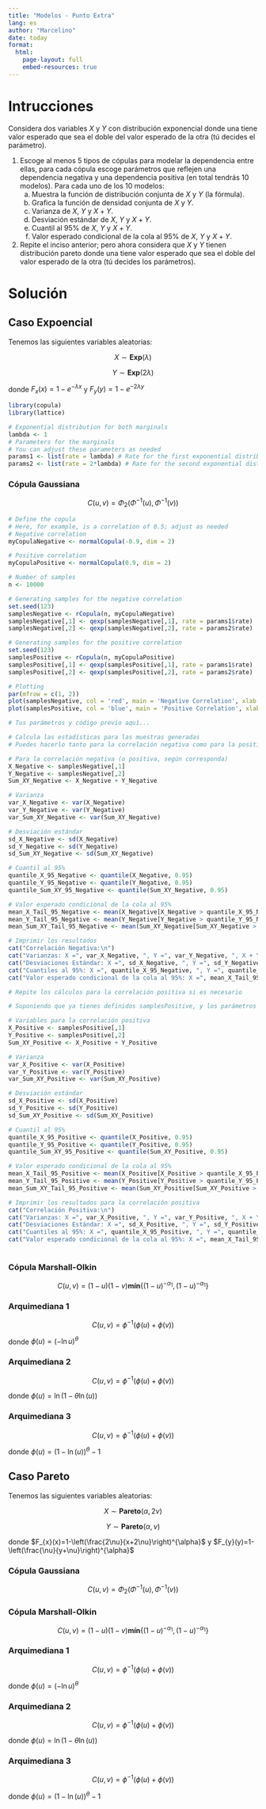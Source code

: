 ```yaml
---
title: "Modelos - Punto Extra"
lang: es
author: "Marcelino"
date: today
format:
  html:
    page-layout: full
    embed-resources: true
---
```


# Intrucciones

Considera dos variables $X$ y $Y$ con distribución exponencial donde una tiene valor esperado que sea el doble del valor esperado de la otra (tú decides el parámetro).

1.  Escoge al menos 5 tipos de cópulas para modelar la dependencia entre ellas, para cada cópula escoge parámetros que reflejen una dependencia negativa y una dependencia positiva (en total tendrás 10 modelos). Para cada uno de los 10 modelos:
    a.  Muestra la función de distribución conjunta de $X$ y $Y$ (la fórmula).
    b.  Grafica la función de densidad conjunta de $X$ y $Y$.
    c.  Varianza de $X$, $Y$ y $X + Y$.
    d.  Desviación estándar de $X$, $Y$ y $X + Y$.
    e.  Cuantil al 95% de $X$, $Y$ y $X + Y$.
    f.  Valor esperado condicional de la cola al 95% de $X$, $Y$ y $X + Y$.

2.  Repite el inciso anterior; pero ahora considera que $X$ y $Y$ tienen distribución pareto donde una tiene valor esperado que sea el doble del valor esperado de la otra (tú decides los parámetros).

# Solución

## Caso Expoencial

Tenemos las siguientes variables aleatorias:

$$X\sim \textbf{Exp}(\lambda)$$

$$Y\sim \textbf{Exp}(2\lambda)$$

donde $F_{x}(x)=1-e^{-\lambda x}$ y $F_{y}(y)=1-e^{-2\lambda y}$

```r
library(copula)
library(lattice)

# Exponential distribution for both marginals
lambda <- 1
# Parameters for the marginals
# You can adjust these parameters as needed
params1 <- list(rate = lambda) # Rate for the first exponential distribution
params2 <- list(rate = 2*lambda) # Rate for the second exponential distribution

```

### Cópula Gaussiana

$$C(u,v)=\Phi_{2}(\Phi^{-1}(u),\Phi^{-1}(v))$$

```r
# Define the copula
# Here, for example, is a correlation of 0.5; adjust as needed
# Negative correlation
myCopulaNegative <- normalCopula(-0.9, dim = 2)

# Positive correlation
myCopulaPositive <- normalCopula(0.9, dim = 2)

# Number of samples
n <- 10000

# Generating samples for the negative correlation
set.seed(123)
samplesNegative <- rCopula(n, myCopulaNegative)
samplesNegative[,1] <- qexp(samplesNegative[,1], rate = params1$rate)
samplesNegative[,2] <- qexp(samplesNegative[,2], rate = params2$rate)

# Generating samples for the positive correlation
set.seed(123)
samplesPositive <- rCopula(n, myCopulaPositive)
samplesPositive[,1] <- qexp(samplesPositive[,1], rate = params1$rate)
samplesPositive[,2] <- qexp(samplesPositive[,2], rate = params2$rate)

# Plotting
par(mfrow = c(1, 2))
plot(samplesNegative, col = 'red', main = 'Negative Correlation', xlab = 'X', ylab = 'Y')
plot(samplesPositive, col = 'blue', main = 'Positive Correlation', xlab = 'X', ylab = 'Y')

```


```r


# Tus parámetros y código previo aquí...

# Calcula las estadísticas para las muestras generadas
# Puedes hacerlo tanto para la correlación negativa como para la positiva

# Para la correlación negativa (o positiva, según corresponda)
X_Negative <- samplesNegative[,1]
Y_Negative <- samplesNegative[,2]
Sum_XY_Negative <- X_Negative + Y_Negative

# Varianza
var_X_Negative <- var(X_Negative)
var_Y_Negative <- var(Y_Negative)
var_Sum_XY_Negative <- var(Sum_XY_Negative)

# Desviación estándar
sd_X_Negative <- sd(X_Negative)
sd_Y_Negative <- sd(Y_Negative)
sd_Sum_XY_Negative <- sd(Sum_XY_Negative)

# Cuantil al 95%
quantile_X_95_Negative <- quantile(X_Negative, 0.95)
quantile_Y_95_Negative <- quantile(Y_Negative, 0.95)
quantile_Sum_XY_95_Negative <- quantile(Sum_XY_Negative, 0.95)

# Valor esperado condicional de la cola al 95%
mean_X_Tail_95_Negative <- mean(X_Negative[X_Negative > quantile_X_95_Negative])
mean_Y_Tail_95_Negative <- mean(Y_Negative[Y_Negative > quantile_Y_95_Negative])
mean_Sum_XY_Tail_95_Negative <- mean(Sum_XY_Negative[Sum_XY_Negative > quantile_Sum_XY_95_Negative])

# Imprimir los resultados
cat("Correlación Negativa:\n")
cat("Varianzas: X =", var_X_Negative, ", Y =", var_Y_Negative, ", X + Y =", var_Sum_XY_Negative, "\n")
cat("Desviaciones Estándar: X =", sd_X_Negative, ", Y =", sd_Y_Negative, ", X + Y =", sd_Sum_XY_Negative, "\n")
cat("Cuantiles al 95%: X =", quantile_X_95_Negative, ", Y =", quantile_Y_95_Negative, ", X + Y =", quantile_Sum_XY_95_Negative, "\n")
cat("Valor esperado condicional de la cola al 95%: X =", mean_X_Tail_95_Negative, ", Y =", mean_Y_Tail_95_Negative, ", X + Y =", mean_Sum_XY_Tail_95_Negative, "\n")

# Repite los cálculos para la correlación positiva si es necesario

```

```r
# Suponiendo que ya tienes definidos samplesPositive, y los parámetros params1 y params2

# Variables para la correlación positiva
X_Positive <- samplesPositive[,1]
Y_Positive <- samplesPositive[,2]
Sum_XY_Positive <- X_Positive + Y_Positive

# Varianza
var_X_Positive <- var(X_Positive)
var_Y_Positive <- var(Y_Positive)
var_Sum_XY_Positive <- var(Sum_XY_Positive)

# Desviación estándar
sd_X_Positive <- sd(X_Positive)
sd_Y_Positive <- sd(Y_Positive)
sd_Sum_XY_Positive <- sd(Sum_XY_Positive)

# Cuantil al 95%
quantile_X_95_Positive <- quantile(X_Positive, 0.95)
quantile_Y_95_Positive <- quantile(Y_Positive, 0.95)
quantile_Sum_XY_95_Positive <- quantile(Sum_XY_Positive, 0.95)

# Valor esperado condicional de la cola al 95%
mean_X_Tail_95_Positive <- mean(X_Positive[X_Positive > quantile_X_95_Positive])
mean_Y_Tail_95_Positive <- mean(Y_Positive[Y_Positive > quantile_Y_95_Positive])
mean_Sum_XY_Tail_95_Positive <- mean(Sum_XY_Positive[Sum_XY_Positive > quantile_Sum_XY_95_Positive])

# Imprimir los resultados para la correlación positiva
cat("Correlación Positiva:\n")
cat("Varianzas: X =", var_X_Positive, ", Y =", var_Y_Positive, ", X + Y =", var_Sum_XY_Positive, "\n")
cat("Desviaciones Estándar: X =", sd_X_Positive, ", Y =", sd_Y_Positive, ", X + Y =", sd_Sum_XY_Positive, "\n")
cat("Cuantiles al 95%: X =", quantile_X_95_Positive, ", Y =", quantile_Y_95_Positive, ", X + Y =", quantile_Sum_XY_95_Positive, "\n")
cat("Valor esperado condicional de la cola al 95%: X =", mean_X_Tail_95_Positive, ", Y =", mean_Y_Tail_95_Positive, ", X + Y =", mean_Sum_XY_Tail_95_Positive, "\n")
  
```

### Cópula Marshall-Olkin

$$C(u,v)=(1-u)(1-v)\textbf{mín}\{(1-u)^{-\alpha_{1}},(1-u)^{-\alpha_{1}}\}$$



### Arquimediana 1

$$C(u,v)=\phi^{-1}(\phi(u)+\phi(v))$$ 

donde $\phi(u)=(-\ln u)^{\theta}$


### Arquimediana 2

$$C(u,v)=\phi^{-1}(\phi(u)+\phi(v))$$ 

donde $\phi(u)=\ln(1-\theta\ln(u))$

### Arquimediana 3

$$C(u,v)=\phi^{-1}(\phi(u)+\phi(v))$$ 

donde $\phi(u)=(1-\ln(u))^{\theta}-1$

## Caso Pareto

Tenemos las siguientes variables aleatorias:

$$X\sim \textbf{Pareto}(\alpha, 2\nu)$$

$$Y\sim \textbf{Pareto}(\alpha, \nu)$$

donde $F_{x}(x)=1-\left(\frac{2\nu}{x+2\nu}\right)^{\alpha}$ y $F_{y}(y)=1-\left(\frac{\nu}{y+\nu}\right)^{\alpha}$

### Cópula Gaussiana

$$C(u,v)=\Phi_{2}(\Phi^{-1}(u),\Phi^{-1}(v))$$

### Cópula Marshall-Olkin

$$C(u,v)=(1-u)(1-v)\textbf{mín}\{(1-u)^{-\alpha_{1}},(1-u)^{-\alpha_{1}}\}$$

### Arquimediana 1

$$C(u,v)=\phi^{-1}(\phi(u)+\phi(v))$$ 

donde $\phi(u)=(-\ln u)^{\theta}$


### Arquimediana 2

$$C(u,v)=\phi^{-1}(\phi(u)+\phi(v))$$ 

donde $\phi(u)=\ln(1-\theta\ln(u))$

### Arquimediana 3

$$C(u,v)=\phi^{-1}(\phi(u)+\phi(v))$$ 

donde $\phi(u)=(1-\ln(u))^{\theta}-1$





